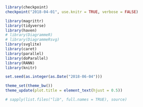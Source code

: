 ```r
library(checkpoint)
checkpoint("2018-04-01", use.knitr = TRUE, verbose = FALSE)

library(magrittr)
library(tidyverse)
library(haven)
# library(DiagrammeR)
# library(DiagrammeRsvg)
library(svglite)
library(caret)
library(parallel)
library(doParallel)
library(RANN)
library(knitr)

set.seed(as.integer(as.Date("2018-06-04")))

theme_set(theme_bw())
theme_update(plot.title = element_text(hjust = 0.5))

# sapply(list.files("lib", full.names = TRUE), source)
```
